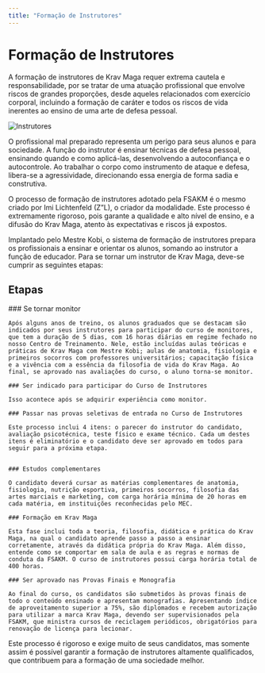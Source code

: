```yaml
---
title: "Formação de Instrutores"
---
```



# Formação de Instrutores

A formação de instrutores de Krav Maga requer extrema cautela e responsabilidade, por se tratar de uma atuação profissional que envolve riscos de grandes proporções, desde aqueles relacionados com exercício corporal, incluindo a formação de caráter e todos os riscos de vida inerentes ao ensino de uma arte de defesa pessoal.

<Image
  src="/pt/images/federacao/formacao-de-instrutores/header-fromacao-de-instrutores.jpg"
  alt="Instrutores"
  width={832}
  height={300}
  className="mx-auto my-8 mb-4 h-auto w-full text-center"
/>

O profissional mal preparado representa um perigo para seus alunos e para sociedade. A função do instrutor é ensinar técnicas de defesa pessoal, ensinando quando e como aplicá-las, desenvolvendo a autoconfiança e o autocontrole. Ao trabalhar o corpo como instrumento de ataque e defesa, libera-se a agressividade, direcionando essa energia de forma sadia e construtiva.

<div className="my-12">
  <YouTubeEmbed videoid="DvMz8PJzRXo" />
</div>

O processo de formação de instrutores adotado pela FSAKM é o mesmo criado por Imi Lichtenfeld (Z”L), o criador da modalidade. Este processo é extremamente rigoroso, pois garante a qualidade e alto nível de ensino, e a difusão do Krav Maga, atento às expectativas e riscos já expostos.

<div className="carousel mx-auto my-12">
  <Gallery>
    <GalleryItem
      src="/pt/images/federacao/formacao-de-instrutores/monitor1.jpg"
      title=""
    />
    <GalleryItem
      src="/pt/images/federacao/formacao-de-instrutores/monitor2.jpg"
      title=""
    />
    <GalleryItem
      src="/pt/images/federacao/formacao-de-instrutores/monitor3.jpg"
      title=""
    />
    <GalleryItem
      src="/pt/images/federacao/formacao-de-instrutores/monitor4.jpg"
      title=""
    />
    <GalleryItem
      src="/pt/images/federacao/formacao-de-instrutores/monitor5.jpg"
      title=""
    />
    <GalleryItem
      src="/pt/images/federacao/formacao-de-instrutores/monitor6.jpg"
      title=""
    />
    <GalleryItem
      src="/pt/images/federacao/formacao-de-instrutores/instrutor1.jpg"
      title=""
    />
    <GalleryItem
      src="/pt/images/federacao/formacao-de-instrutores/instrutor2.jpg"
      title=""
    />
    <GalleryItem
      src="/pt/images/federacao/formacao-de-instrutores/instrutor3.jpg"
      title=""
    />
  </Gallery>
</div>

Implantado pelo Mestre Kobi, o sistema de formação de instrutores prepara os profissionais a ensinar e orientar os alunos, somando ao instrutor a função de educador. Para se tornar um instrutor de Krav Maga, deve-se cumprir as seguintes etapas:

## Etapas

<Steps>
    ### Se tornar monitor

    Após alguns anos de treino, os alunos graduados que se destacam são indicados por seus instrutores para participar do curso de monitores, que tem a duração de 5 dias, com 16 horas diárias em regime fechado no nosso Centro de Treinamento. Nele, estão incluídas aulas teóricas e práticas de Krav Maga com Mestre Kobi; aulas de anatomia, fisiologia e primeiros socorros com professores universitários; capacitação física e a vivência com a essência da filosofia de vida do Krav Maga. Ao final, se aprovado nas avaliações do curso, o aluno torna-se monitor.

    ### Ser indicado para participar do Curso de Instrutores

    Isso acontece após se adquirir experiência como monitor.

    ### Passar nas provas seletivas de entrada no Curso de Instrutores

    Este processo inclui 4 itens: o parecer do instrutor do candidato, avaliação psicotécnica, teste físico e exame técnico. Cada um destes itens é eliminatório e o candidato deve ser aprovado em todos para seguir para a próxima etapa.


    ### Estudos complementares

    O candidato deverá cursar as matérias complementares de anatomia, fisiologia, nutrição esportiva, primeiros socorros, filosofia das artes marciais e marketing, com carga horária mínima de 20 horas em cada matéria, em instituições reconhecidas pelo MEC.

    ### Formação em Krav Maga

    Esta fase inclui toda a teoria, filosofia, didática e prática do Krav Maga, na qual o candidato aprende passo a passo a ensinar corretamente, através da didática própria do Krav Maga. Além disso, entende como se comportar em sala de aula e as regras e normas de conduta da FSAKM. O curso de instrutores possui carga horária total de 400 horas.

    ### Ser aprovado nas Provas Finais e Monografia

    Ao final do curso, os candidatos são submetidos às provas finais de todo o conteúdo ensinado e apresentam monografias. Apresentando índice de aproveitamento superior a 75%, são diplomados e recebem autorização para utilizar a marca Krav Maga, devendo ser supervisionados pela FSAKM, que ministra cursos de reciclagem periódicos, obrigatórios para renovação de licença para lecionar.

</Steps>

Este processo é rigoroso e exige muito de seus candidatos, mas somente assim é possível garantir a formação de instrutores altamente qualificados, que contribuem para a formação de uma sociedade melhor.
